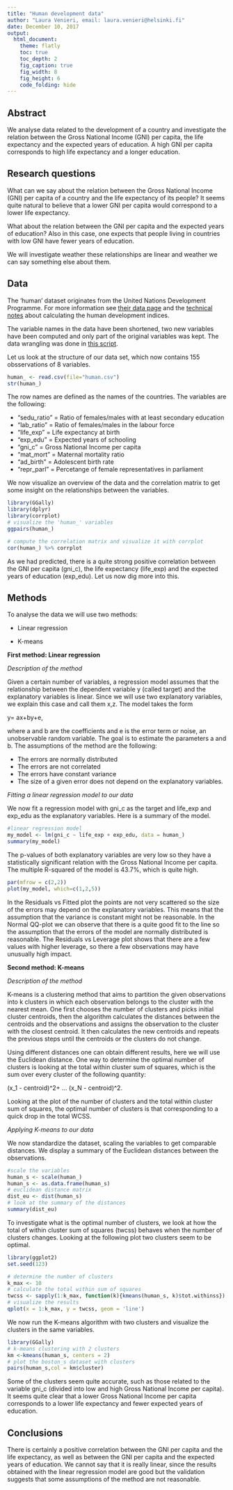 ```yaml
---
title: "Human development data"
author: "Laura Venieri, email: laura.venieri@helsinki.fi"
date: December 10, 2017
output: 
  html_document:
    theme: flatly
    toc: true
    toc_depth: 2
    fig_caption: true
    fig_width: 8
    fig_height: 6
    code_folding: hide
---
```


## Abstract

We analyse data related to the development of a country and investigate the relation between the Gross National Income (GNI) per capita, the life expectancy and the expected years of education. A high GNI per capita corresponds to high life expectancy and a longer education.

## Research questions

What can we say about the relation between the Gross National Income (GNI) per capita of a country and the life expectancy of its people? It seems quite natural to believe that a lower GNI per capita would correspond to a lower life expectancy. 

What about the relation between the GNI per capita and the expected years of education? Also in this case, one expects that people living in countries with low GNI have fewer years of education.

We will investigate weather these relationships are linear and weather we can say something else about them.

## Data

The 'human' dataset originates from the United Nations Development Programme. For more information see [their data page](http://hdr.undp.org/en/content/human-development-index-hdi) and the [technical notes](http://hdr.undp.org/sites/default/files/hdr2015_technical_notes.pdf) about calculating the human development indices.

The variable names in the data have been shortened, two new variables have been computed and only part of the original variables was kept. The data wrangling was done in [this script](https://github.com/laurveni/IODS-final/blob/master/data_wrangling_human.R).

Let us look at the structure of our data set, which now contains 155 obsservations of  8 variables.

```r
human_ <- read.csv(file="human.csv")
str(human_)
```

The row names are defined as the names of the countries. The variables are the following:

* "sedu_ratio" = Ratio of females/males with at least secondary education
* "lab_ratio" = Ratio of females/males in the labour force
* "life_exp" = Life expectancy at birth
* "exp_edu" = Expected years of schooling 
* "gni_c" = Gross National Income per capita
* "mat_mort" = Maternal mortality ratio
* "ad_birth" = Adolescent birth rate
* "repr_parl" = Percetange of female representatives in parliament

We now visualize an overview of the data and the correlation matrix to get some insight on the relationships between the variables.

```r
library(GGally)
library(dplyr)
library(corrplot)
# visualize the 'human_' variables
ggpairs(human_)

# compute the correlation matrix and visualize it with corrplot
cor(human_) %>% corrplot
```

As we had predicted, there is a quite strong positive correlation between the GNI per capita (gni_c), the life expectancy (life_exp) and the expected years of education (exp_edu). Let us now dig more into this.

## Methods

To analyse the data we will use two methods:

* Linear regression

* K-means

**First method: Linear regression**

*Description of the method*

Given a certain number of variables, a regression model assumes that the relationship between the dependent variable y (called target) and the explanatory variables is linear. Since we will use two explanatory variables, we explain this case and call them x,z. The model takes the form

y= ax+by+e,

where a and b are the coefficients and e is the error term or noise, an unobservable random variable. The goal is to estimate the parameters a and b. The assumptions of the method are the following:

* The errors are normally distributed
* The errors are not correlated
* The errors have constant variance
* The size of a given error does not depend on the explanatory variables.


*Fitting a linear regression model to our data*

We now fit a regression model with gni_c as the target and life_exp and exp_edu as the explanatory variables. Here is a summary of the model.

```r
#linear regression model
my_model <- lm(gni_c ~ life_exp + exp_edu, data = human_)
summary(my_model)
```

The p-values of both explanatory variables are very low so they have a statistically significant relation with the Gross National Income per capita. The multiple R-squared of the model is 43.7%, which is quite high.

```r
par(mfrow = c(2,2))
plot(my_model, which=c(1,2,5))
```

In the Residuals vs Fitted plot the points are not very scattered so the size of the errors may depend on the explanatory variables. This means that the assumption that the variance is constant might not be reasonable. In the Normal QQ-plot we can observe that there is a quite good fit to the line so the assumption that the errors of the model are normally distributed is reasonable. The Residuals vs Leverage plot shows that there are a few values with higher leverage, so there a few observations may have unusually high impact.

**Second method: K-means**

*Description of the method*

K-means is a clustering method that aims to partition the given observations into k clusters in which each observation belongs to the cluster with the nearest mean. One first chooses the number of clusters and picks initial cluster centroids, then the algorithm calculates the distances between the centroids and the observations and assigns the observation to the cluster with the closest centroid. It then calculates the new centroids and repeats the previous steps until the centroids or the clusters do not change.

Using different distances one can obtain different results, here we will use the Euclidean distance. One way to determine the optimal number of clusters is looking at the total within cluster sum of squares, which is the sum over every cluster of the following quantity:

(x_1 - centroid)^2+ ... (x_N - centroid)^2.

Looking at the plot of the number of clusters and the total within cluster sum of squares, the optimal number of clusters is that corresponding to a quick drop in the total WCSS.

*Applying K-means to our data*

We now standardize the dataset, scaling the variables to get comparable distances. We display a summary of the Euclidean distances between the observations. 

```r
#scale the variables
human_s <- scale(human_)
human_s <- as.data.frame(human_s)
# euclidean distance matrix
dist_eu <- dist(human_s)
# look at the summary of the distances
summary(dist_eu)
```


To investigate what is the optimal number of clusters, we look at how the total of within cluster sum of squares (twcss) behaves when the number of clusters changes. Looking at the following plot two clusters seem to be optimal.


```r
library(ggplot2)
set.seed(123)

# determine the number of clusters
k_max <- 10
# calculate the total within sum of squares
twcss <- sapply(1:k_max, function(k){kmeans(human_s, k)$tot.withinss})
# visualize the results
qplot(x = 1:k_max, y = twcss, geom = 'line')
```

We now run the K-means algorithm with two clusters and visualize the clusters in the same variables.

```r
library(GGally)
# k-means clustering with 2 clusters
km <-kmeans(human_s, centers = 2)
# plot the boston_s dataset with clusters
pairs(human_s,col = km$cluster)
```

Some of the clusters seem quite accurate, such as those related to the variable gni_c (divided into low and high Gross National Income per capita). It seems quite clear that a lower Gross National Income per capita corresponds to a lower life expectancy and fewer expected years of education.

## Conclusions

There is certainly a positive correlation between the GNI per capita and the life expectancy, as well as between the GNI per capita and the expected years of education. We cannot say that it is really linear, since the results obtained with the linear regression model are good but the validation suggests that some assumptions of the method are not reasonable. 
